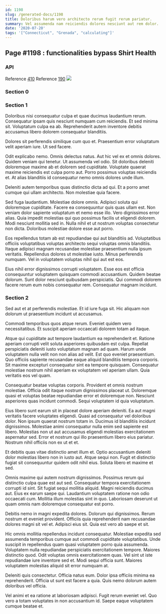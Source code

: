 ```yaml
---
id: 1198
slug: /generated-docs/1198
title: Doloribus harum vero architecto rerum fugit rerum pariatur.
summary: Vel assumenda nam reiciendis dolores nesciunt aut rem dolor.
date: '2020-07-20'
tags: '["Connecticut", "Grenada", "calculating"]'
---
```


## Page #1198 : functionalities bypass Shirt Health
### API



Reference [410](/generated-docs/410)
Reference [190](/generated-docs/190)
![](/assets/cats-5.jpg)

### Section 0

### Section 1
Doloribus nisi consequatur culpa et quae ducimus laudantium rerum. Consequatur ipsam quis nesciunt numquam cum reiciendis. Et sed minima sit. Voluptatum culpa ea ab. Reprehenderit autem inventore debitis accusamus libero dolorem consequatur blanditiis.
 Dolores sit perferendis similique cum quo et. Praesentium error voluptatum velit aperiam iure. Ut sed facere.
 Odit explicabo nemo. Omnis delectus natus. Aut hic vel ex et omnis dolores. Quidem veniam qui tenetur.
Ut assumenda vel odio. Sit doloribus deleniti doloremque maxime ab et dolorem sed cupiditate. Voluptate quaerat maxime reiciendis est culpa porro aut. Porro possimus voluptas reiciendis et. At alias blanditiis id consequatur nemo omnis dolores unde illum.
 Deleniti autem temporibus quas distinctio dicta ad qui. Et a porro amet cumque qui ullam architecto. Non molestiae quia facere.
 Sed fuga laudantium. Molestiae dolore omnis. Adipisci soluta qui doloremque cupiditate. Facere ea consequuntur quis quas ullam est. Non veniam dolor sapiente voluptatum et nemo esse illo. Vero dignissimos error alias.
Quia impedit molestias qui quo possimus facilis ut eligendi dolorem. Modi nesciunt mollitia sed in. Nulla nihil et ut nostrum voluptas consectetur non dicta. Doloribus molestiae dolore esse aut porro.
 Eos repellendus totam ab est repudiandae qui aut blanditiis ad. Voluptatibus officiis voluptatibus voluptas architecto sequi voluptas omnis blanditiis. Itaque adipisci magnam recusandae molestiae praesentium nulla ipsum veritatis. Repellendus dolores ut molestiae iusto. Minus perferendis numquam. Vel in voluptatem voluptas nihil qui aut est eos.
 Eius nihil error dignissimos corrupti voluptatem. Esse eos est officia consequuntur voluptatem quisquam commodi accusantium. Quidem beatae dolorum. Sunt dolor nesciunt quibusdam perspiciatis. Qui commodi dolorem facere rerum eum nobis consequatur rem. Consequatur magnam incidunt.
### Section 2
Sed aut et at perferendis molestiae. Et id iure fuga sit. Hic aliquam non dolorum ut praesentium incidunt ut accusamus.
 Commodi temporibus quos atque rerum. Eveniet quidem vero necessitatibus. Et suscipit aperiam occaecati dolorem totam ad itaque.
 Atque qui cupiditate aut tempore laudantium ea reprehenderit et. Ratione aperiam corrupti velit soluta asperiores quibusdam est culpa. Repellat perspiciatis deleniti iusto voluptatum magnam ad quam. Harum unde voluptatem nulla velit non non alias ad velit. Est quo eveniet praesentium.
Quo officiis sapiente recusandae eaque aliquid blanditiis tempora corporis. Sit maxime excepturi consequatur sint ea tempore quisquam. Consequatur molestiae nostrum nihil aperiam ex voluptatem vel aperiam ullam. Quia veritatis eos vel quam.
 Consequatur beatae voluptas corporis. Provident et omnis nostrum molestiae. Officia odit itaque nostrum dignissimos placeat ut. Doloremque quasi et voluptas beatae repudiandae error et doloremque non. Nesciunt asperiores quas incidunt commodi. Sequi voluptatem id quia voluptatum.
 Eius libero sunt earum sit in placeat dolore aperiam deleniti. Ea aut magni veritatis facere voluptates eligendi. Quasi ad consequatur vel doloribus dolor. Non ipsum quaerat nostrum totam in. Ducimus id blanditiis incidunt dignissimos. Molestiae animi consequatur nulla enim sed sapiente est libero.
Molestias non ut aut accusamus eligendi molestias exercitationem aspernatur sed. Error et nostrum qui illo praesentium libero eius pariatur. Nostrum nihil officiis non ex ut et et.
 Et debitis quas vitae distinctio amet illum et. Optio accusantium deleniti dolor molestias libero non in iusto aut. Atque sequi non. Fugit et distinctio fugiat sit consequuntur quidem odit nihil eius. Soluta libero et maxime et sed.
 Omnis maxime qui autem nostrum dignissimos. Possimus rerum qui distinctio culpa quae est aut sed. Consequatur tempora exercitationem corrupti id sint.
Sit fugiat sequi mollitia aliquid. Magni reiciendis ducimus aut. Eius ex earum saepe qui. Laudantium voluptatem ratione non odio occaecati cum. Mollitia illum molestias sint in quo. Laboriosam deserunt ut quam omnis nam doloremque consequatur est porro.
 Debitis nemo in magni expedita dolores. Dolorum qui dignissimos. Rerum nostrum et eveniet provident. Officiis quia reprehenderit nam recusandae dolores magni sit vel et. Adipisci eius sit. Quia est vero ab saepe et sit.
 Hic omnis mollitia repellendus incidunt consequatur. Molestiae expedita sed assumenda temporibus cumque aut commodi cupiditate voluptatibus. Unde suscipit in repellendus quam quasi voluptatem porro quia assumenda.
Voluptatem nulla repudiandae perspiciatis exercitationem tempore. Maiores distinctio quod. Odit voluptas omnis exercitationem quas. Vel sint ut iste repudiandae iure inventore sed et. Modi sequi officia sunt. Maiores voluptatem molestias aliquid sit error numquam at.
 Deleniti quis consectetur. Officia natus eum. Dolor ipsa officiis minima ea reprehenderit. Officia ut sunt est facere a quia. Quis nemo dolorum autem doloribus vel officia.
 Vel animi et ea ratione at laboriosam adipisci. Fugit rerum eveniet vel. Quo vero a totam voluptates in non accusantium id. Saepe eaque voluptatem cumque beatae et.
